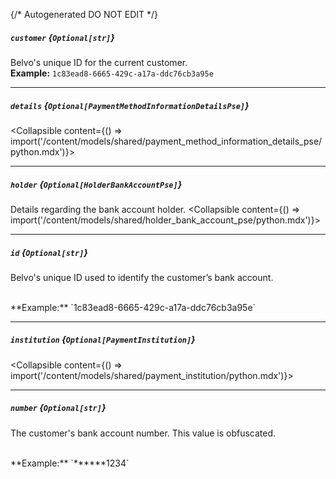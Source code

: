 {/* Autogenerated DO NOT EDIT  */}

##### `customer` *{`Optional[str]`}*
Belvo's unique ID for the current customer.
<br/>
**Example:** `1c83ead8-6665-429c-a17a-ddc76cb3a95e`

---
##### `details` *{`Optional[PaymentMethodInformationDetailsPse]`}*
<Collapsible content={() => import('/content/models/shared/payment_method_information_details_pse/python.mdx')}>
</Collapsible>

---
##### `holder` *{`Optional[HolderBankAccountPse]`}*
Details regarding the bank account holder.
<Collapsible content={() => import('/content/models/shared/holder_bank_account_pse/python.mdx')}>
</Collapsible>

---
##### `id` *{`Optional[str]`}*
Belvo's unique ID used to identify the customer’s bank account.

<br/>
**Example:** `1c83ead8-6665-429c-a17a-ddc76cb3a95e`

---
##### `institution` *{`Optional[PaymentInstitution]`}*
<Collapsible content={() => import('/content/models/shared/payment_institution/python.mdx')}>
</Collapsible>

---
##### `number` *{`Optional[str]`}*
The customer's bank account number. This value is obfuscated.

<br/>
**Example:** `******1234`

